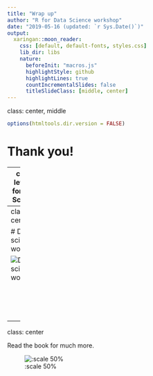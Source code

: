 ```yaml
---
title: "Wrap up"
author: "R for Data Science workshop"
date: "2019-05-16 (updated: `r Sys.Date()`)"
output:
  xaringan::moon_reader:
    css: [default, default-fonts, styles.css]
    lib_dir: libs
    nature:
      beforeInit: "macros.js"
      highlightStyle: github
      highlightLines: true
      countIncrementalSlides: false
      titleSlideClass: [middle, center]
---
```

class: center, middle

```r
options(htmltools.dir.version = FALSE)
```

# Thank you!

---
class: left
# R for Data Science

We covered

* Visualizing data with ggplot2

* Data wrangling with dplyr and tidyr

* Exploratory data analysis

* R programming

* RMarkdown

* Shiny

---
class: center

# Data science workflow

![Data science workflow](assets/data-science.png)

<br/>
<br/>
<br/>
<br/>
<p style="font-size: x-small">
Image source: <a href="http://r4ds.had.co.nz/">R for Data Science</a> by Hadley Wickham & Garrett Grolemund.
</p>

---
class: center

Read the book for much more.

![:scale 50%](assets/r4ds-cover.png)
